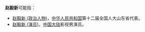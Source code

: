 '''赵毅新'''可能指：
*[[赵毅新_(政治人物)|赵毅新 (政治人物)]]，[[中华人民共和国|中华人民共和国]]第十二届全国人大山东省代表。
* [[赵毅新_(演员)|赵毅新 (演员)]]，[[中国大陆|中国大陆]]影视男演员。
{{Disambiguation}}